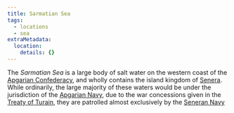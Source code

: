 ```yaml
---
title: Sarmatian Sea
tags:
  - locations
  - sea
extraMetadata:
  location:
    details: {}
---
```


The *Sarmatian Sea* is a large body of salt water on the western coast of the
[Apgarian Confederacy](/locations/apgar), and wholly contains the island kingdom of
[Senera](/locations/senera). While ordinarily, the large majority of these waters
would be under the jurisdiction of the
[Apgarian Navy](/organizations/apgarian-military#navy), due to the war
concessions given in the [Treaty of Turain](/events/treaty-of-turain/),
they are patrolled almost exclusively by the
[Seneran Navy](/organizations/seneran-military#navy)
